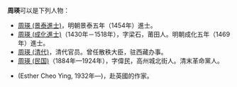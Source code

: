 '''周瑛'''可以是下列人物：
*[[周瑛_(景泰進士)|周瑛 (景泰進士)]]，明朝景泰五年（1454年）進士。
*[[周瑛_(成化進士)|周瑛 (成化進士)]]（1430年－1518年），字梁石，莆田人。明朝成化五年（1469年）進士。
*[[周瑛_(清代)|周瑛 (清代)]]，清代官员。曾任散秩大臣，驻西藏办事。
*[[周瑛_(民国)|周瑛 (民国)]]（1884年—1924年），字偉民，高州城北街人。清末革命黨人。
*{{tsl|no|Esther Cheo Ying|周瑛 (作家)}} (Esther Cheo Ying, 1932年—)，赴英國的作家。

{{disambig|Y瑛|Cat=二字周姓人名消歧义}}